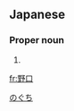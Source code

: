 ==Japanese==
{{ja-kanjitab|野|口}}

===Proper noun===
{{ja-pos|proper|のぐち}}

# {{surname|lang=ja}}

[[Category:Japanese surnames|のぐち]]

[[fr:野口]]